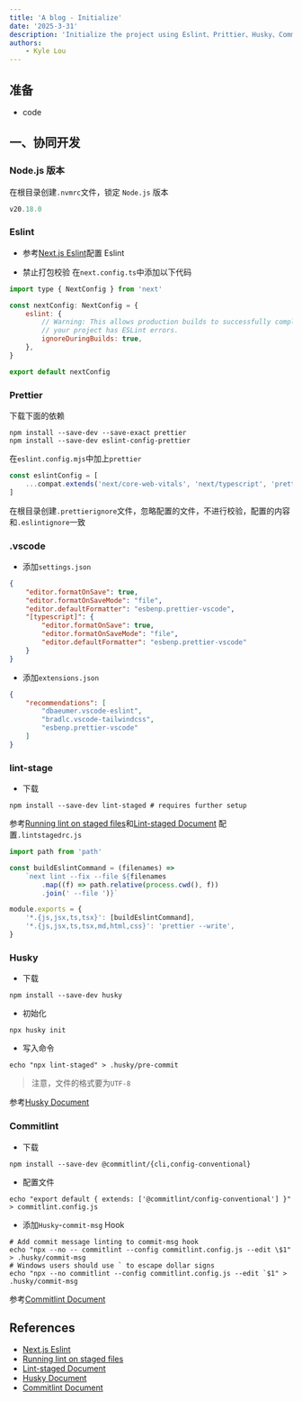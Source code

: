 ```yaml
---
title: 'A blog - Initialize'
date: '2025-3-31'
description: 'Initialize the project using Eslint、Prittier、Husky、Commitlint、lint-staged'
authors:
    - Kyle Lou
---
```


## 准备

-   code

## 一、协同开发

### Node.js 版本

在根目录创建`.nvmrc`文件，锁定 `Node.js` 版本

```js
v20.18.0
```

### Eslint

-   参考[Next.js Eslint](https://nextjs.org/docs/app/api-reference/config/eslint)配置 Eslint

-   禁止打包校验
    在`next.config.ts`中添加以下代码

```js {4-8}
import type { NextConfig } from 'next'

const nextConfig: NextConfig = {
	eslint: {
		// Warning: This allows production builds to successfully complete even if
		// your project has ESLint errors.
		ignoreDuringBuilds: true,
	},
}

export default nextConfig
```

### Prettier

下载下面的依赖

```command
npm install --save-dev --save-exact prettier
npm install --save-dev eslint-config-prettier
```

在`eslint.config.mjs`中加上`prettier`

```js {2}
const eslintConfig = [
	...compat.extends('next/core-web-vitals', 'next/typescript', 'prettier'),
]
```

在根目录创建`.prettierignore`文件，忽略配置的文件，不进行校验，配置的内容和`.eslintignore`一致

### .vscode

-   添加`settings.json`

```json
{
	"editor.formatOnSave": true,
	"editor.formatOnSaveMode": "file",
	"editor.defaultFormatter": "esbenp.prettier-vscode",
	"[typescript]": {
		"editor.formatOnSave": true,
		"editor.formatOnSaveMode": "file",
		"editor.defaultFormatter": "esbenp.prettier-vscode"
	}
}
```

-   添加`extensions.json`

```json
{
	"recommendations": [
		"dbaeumer.vscode-eslint",
		"bradlc.vscode-tailwindcss",
		"esbenp.prettier-vscode"
	]
}
```

### lint-stage

-   下载

```command
npm install --save-dev lint-staged # requires further setup
```

参考[Running lint on staged files](https://nextjs.org/docs/app/api-reference/config/eslint#running-lint-on-staged-files)和[Lint-staged Document](https://github.com/lint-staged/lint-staged)
配置`.lintstagedrc.js`

```js
import path from 'path'

const buildEslintCommand = (filenames) =>
	`next lint --fix --file ${filenames
		.map((f) => path.relative(process.cwd(), f))
		.join(' --file ')}`

module.exports = {
	'*.{js,jsx,ts,tsx}': [buildEslintCommand],
	'*.{js,jsx,ts,tsx,md,html,css}': 'prettier --write',
}
```

### Husky

-   下载

```command
npm install --save-dev husky
```

-   初始化

```command
npx husky init
```

-   写入命令

```command
echo "npx lint-staged" > .husky/pre-commit
```

> 注意，文件的格式要为`UTF-8`

参考[Husky Document](https://typicode.github.io/husky/)

### Commitlint

-   下载

```command
npm install --save-dev @commitlint/{cli,config-conventional}
```

-   配置文件

```command
echo "export default { extends: ['@commitlint/config-conventional'] }" > commitlint.config.js
```

-   添加`Husky`-`commit-msg` Hook

```command
# Add commit message linting to commit-msg hook
echo "npx --no -- commitlint --config commitlint.config.js --edit \$1" > .husky/commit-msg
# Windows users should use ` to escape dollar signs
echo "npx --no commitlint --config commitlint.config.js --edit `$1" > .husky/commit-msg
```

参考[Commitlint Document](https://commitlint.js.org/guides/getting-started.html)

## References

-   [Next.js Eslint](https://nextjs.org/docs/app/api-reference/config/eslint)
-   [Running lint on staged files](https://nextjs.org/docs/app/api-reference/config/eslint#running-lint-on-staged-files)
-   [Lint-staged Document](https://github.com/lint-staged/lint-staged)
-   [Husky Document](https://typicode.github.io/husky/)
-   [Commitlint Document](https://commitlint.js.org/guides/getting-started.html)
